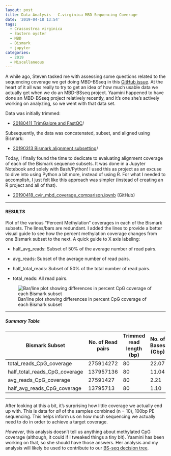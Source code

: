 ```yaml
---
layout: post
title: Data Analysis - C.virginica MBD Sequencing Coverage
date: '2019-04-18 13:54'
tags:
  - Crassostrea virginica
  - Eastern oyster
  - MBD
  - Bismark
  - jupyter
categories:
  - 2019
  - Miscellaneous
---
```

A while ago, Steven tasked me with assessing some questions related to the sequencing coverage we get doing MBD-BSseq in this [GitHub issue](https://github.com/RobertsLab/resources/issues/609). At the heart of it all was really to try to get an idea of how much usable data we actually get when we do an MBD-BSseq project. Yaamini happened to have done an MBD-BSseq project relatively recently, and it's one she's actively working on analyzing, so we went with that data set.

Data was initially trimmed:

- [20180411 TrimGalore and FastQC](https://robertslab.github.io/sams-notebook/posts/2018-04-11-trimgalorefastqcmultiqc-trim-10bp-53-ends-c-virginica-mbd-bs-seq-fastq-data/)/

Subsequently, the data was concatenated, subset, and aligned using Bismark:

- [20190313 Bismark alignment subsetting](https://robertslab.github.io/sams-notebook/posts/2019-03-13-Methylation-Analysis---C.virginica-Gonad-MBD-with-Varying-Read-Subsets-with-Bismark-on-Mox/)/


Today, I finally found the time to dedicate to evaluating alignment coverage of each of the Bismark sequence subsets. It was done in a Jupyter Notebook and solely with Bash/Python! I used this as project as an excuse to dive into using Python a bit more, instead of using R. For what I needed to accomplish, I just felt like this approach was simpler (instead of creating an R project and all of that).

- [20190418_cvir_mbd_coverage_comparison.ipynb](https://github.com/RobertsLab/code/blob/master/notebooks/sam/20190418_cvir_mbd_coverage_comparison.ipynb) (GitHub)

---

#### RESULTS

Plot of the various "Percent Methylation" coverages in each of the Bismark subsets. The lines/bars are redundant. I added the lines to provide a better visual guide to see how the percent methylation coverage changes from one Bismark subset to the next. A quick guide to X axis labeling:

- half_avg_reads: Subset of 50% of the average number of read pairs.

- avg_reads: Subset of the average number of read pairs.

- half_total_reads: Subset of 50% of the total number of read pairs.

- total_reads: All read pairs.

![Bar/line plot showing differences in percent CpG coverage of each Bismark subset](https://github.com/RobertsLab/sams-notebook/blob/master/images/screencaps/20190418_cvir_mbd_cov_comparison.png?raw=true)


---

##### Summary Table

| Bismark Subset                | No. of Read pairs | Trimmed read length (bp) | No. of Bases (Gbp) | Genome size (Gbp) | Genome coverage (x fold) | Mean CpG Coverage | Percent CpG Coverage | Percent 5x CpG Coverage | Percent 10x CpG Coverage |
|-------------------------------|-------------------|--------------------------|--------------------|-------------------|--------------------------|-------------------|----------------------|-------------------------|--------------------------|
| total_reads_CpG_coverage      | 275914272         | 80                       | 22.07              | 0.684741          | 32.24                    | 7.3               | 45.3                 | 14.7                    | 9.1                      |
| half_total_reads_CpG_coverage | 137957136         | 80                       | 11.04              | 0.684741          | 16.12                    | 3.5               | 33.5                 | 9.2                     | 5.7                      |
| avg_reads_CpG_coverage        | 27591427          | 80                       | 2.21               | 0.684741          | 3.22                     | 0.7               | 15.3                 | 3.2                     | 1.8                      |
| half_avg_reads_CpG_coverage   | 13795713          | 80                       | 1.10               | 0.684741          | 1.61                     | 0.5               | 11.2                 | 2.3                     | 1.2                      |


---

After looking at this a bit, it's surprising how little coverage we actually end up with. This is data for _all_ of the samples combined (n = 10), 100bp PE sequencing. This helps inform us on how much sequencing we actually need to do in order to achieve a target coverage.

_However_, this analysis doesn't tell us anything about methylated CpG coverage (although, it could if I tweaked things a tiny bit). Yaamini has been working on that, so she should have those answers. Her analysis and my analysis will likely be used to contribute to our [BS-seq decision tree](https://github.com/RobertsLab/resources/issues/543).
